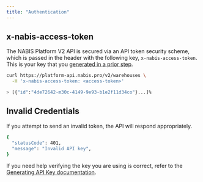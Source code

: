 ```yaml
---
title: "Authentication"
---
```


## x-nabis-access-token[](#x-nabis-access-token "Direct link to heading")

The NABIS Platform V2 API is secured via an API token security scheme, which is passed in the header with the following key, `x-nabis-access-token`. This is your key that you [generated in a prior step](/v2/docs/overview/generating-api-key).

```bash
curl https://platform-api.nabis.pro/v2/warehouses \
  -H 'x-nabis-access-token: <access-token>'

> [{"id":"4de72642-m30c-4149-9e93-b1e2f11d34co"}...]% 

```

## Invalid Credentials[](#invalid-credentials "Direct link to heading")

If you attempt to send an invalid token, the API will respond appropriately.

```bash
{
  "statusCode": 401,
  "message": "Invalid API key",
}

```

If you need help verifying the key you are using is correct, refer to the [Generating API Key documentation](/v2/docs/overview/generating-api-key).